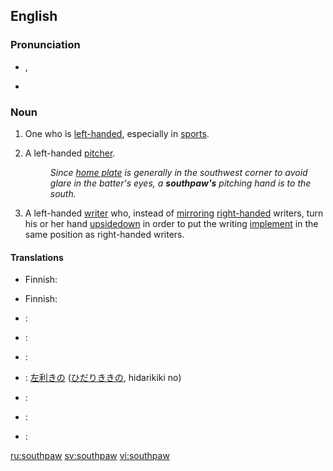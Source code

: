 {{was wotd|2006|September|30}}
==English==
{{wikipedia}}

===Pronunciation===
* {{IPA|/ˈsaʊθˌpɔː/}}, {{SAMPA|/saUT%pO:/}}
* {{audio|en-us-southpaw.ogg|Audio (US)}}

===Noun===
{{en-noun}}

# {{informal}} One who is [[left-handed]], especially in [[sport]]s.
# {{baseball}} A left-handed [[pitcher]].
#: ''Since [[home plate]] is generally in the southwest corner to avoid glare in the batter's eyes, a '''southpaw's''' pitching hand is to the south.''
# A left-handed [[write]]r who, instead of [[mirror]]ing [[right-handed]] writers, turn his or her hand [[upsidedown]] in order to put the writing [[implement]] in the same position as right-handed writers.

====Translations====
{{trans-top|informal: one who is left-handed}}
* Finnish: {{t|fi|vasuri}}
{{trans-mid}}
{{trans-bottom}}

{{trans-top|baseball: left-handed pitcher}}
* Finnish: {{t|fi|vasuri}}
{{trans-mid}}
{{trans-bottom}}

{{trans-top|left-handed writer who turns their hand upside down to write}}
{{trans-mid}}
{{trans-bottom}}

{{checktrans-top}}
* {{ttbc|Dutch}}: {{t|nl|linkshandig}}
* {{ttbc|German}}: {{t|de|Linkshänder|m}}
* {{ttbc|Kurdish}}: {{t|ku|destçep}}
{{trans-mid}}
* {{ttbc|Japanese}}: [[左利き]]の ([[ひだりきき]]の, hidarikiki no)
* {{ttbc|Polish}}: {{t|pl|leworęczny|m}}
* {{ttbc|Russian}}: {{t|ru|левша|tr=levšá|m|f}}
* {{ttbc|Spanish}}: {{t|es|zurdo|m}}
{{trans-bottom}}

[[ru:southpaw]]
[[sv:southpaw]]
[[vi:southpaw]]